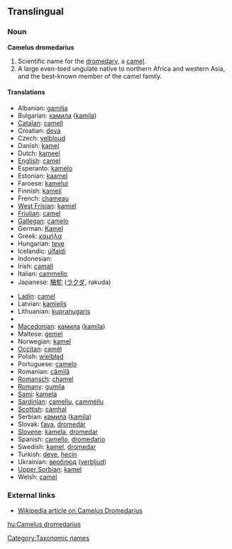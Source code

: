 ==Translingual==

===Noun===
'''Camelus dromedarius'''

# Scientific name for the [[dromedary]], a [[camel]].
# A large even-toed ungulate native to northern Africa and western Asia, and the best-known member of the camel family.

====Translations====
{{top}}
*Albanian: [[gamilja]]
*Bulgarian: [[камила]] ([[kamila]])
*[[Catalan]]: [[camell]]
*Croatian: [[deva]]
*Czech: [[velbloud]]
*Danish: [[kamel]]
*Dutch: [[kameel]] {{m}}
*[[English]]: [[camel]]
*Esperanto: [[kamelo]]
*Estonian: [[kaamel]]
*Faroese: [[kamelur]]
*Finnish: [[kameli]]
*French: [[chameau]] {{m}}
*[[West Frisian]]: [[kamiel]]
*[[Friulian]]: [[camęl]]
*[[Gallegan]]: [[camelo]]
*German: [[Kamel]] {{n}}
*Greek: [[καμήλα]] '' ''
*Hungarian: [[teve]]
*Icelandic: [[úlfaldi]]
*Indonesian: [[]]
*Irish: [[camall]]
*Italian: [[cammello]] {{m}}
*Japanese: [[駱駝]] ([[ラクダ]], rakuda)
{{mid}}
*[[Ladin]]: [[camel]]
*Latvian: [[kamielis]]
*Lithuanian: [[kupranugaris]]
* {{trreq|Lower Sorbian}}
*[[Macedonian]]: [[камила]] ([[kamila]])
*Maltese: [[ġemel]]
*Norwegian: [[kamel]]
*[[Occitan]]: [[camèl]]
*Polish: [[wielbłąd]] '' ''
*Portuguese: [[camelo]]
*Romanian: [[cămilă]]
* [[Romansch]]: [[chamel]]
*[[Romany]]: [[gumila]] {{f}}
*[[Sami]]: [[kamela]]
*[[Sardinian]]: [[camellu]], [[cammellu]]
*[[Scottish]]: [[càmhal]]
*Serbian: [[камила]] ([[kamila]])
*Slovak: [[ťava]], [[dromedár]]
* [[Slovene]]: [[kamela]], [[dromedar]]
*Spanish: [[camello]], [[dromedario]] '' ''
*Swedish: [[kamel]], [[dromedar]]
*Turkish: [[deve]], [[hecin]]
*Ukrainian: [[верблюд]] ([[verbljud]])
*[[Upper Sorbian]]: [[kamel]]
*Welsh: [[camel]]
{{bottom}}

===External links===
*[[w:dromedary|Wikipedia article on Camelus Dromedarius]]

[[Category:Taxonomic names]]

[[hu:Camelus dromedarius]]